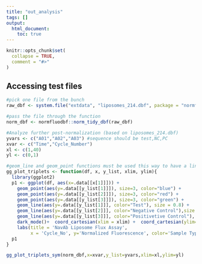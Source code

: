 ```yaml
---
title: "out_analysis"
tags: []
output:
  html_document:
    toc: true
---
```


```r
knitr::opts_chunk$set(
  collapse = TRUE,
  comment = "#>"
)
```

## Accessing test files 
```r
#pick one file from the bunch
raw_dbf <- system.file("extdata", "liposomes_214.dbf", package = "normfluodbf", mustWork = TRUE)

#pass the file through the function
norm_dbf <- normfluodbf::norm_tidy_dbf(raw_dbf)

#Analyze further post-normalization (based on liposomes_214.dbf)
yvars <- c("A01","A02","A03") #sequence should be test,NC,PC
xvar <- c("Time","Cycle_Number")
xl <- c(1,40)
yl <- c(0,1)

#geom_line and geom_point functions must be used this way to have a line with dot plots.
gg_plot_triplets <- function(df, x, y_list, xlim, ylim){
  library(ggplot2)
  p1 <- ggplot(df, aes(x=.data[[x[1]]])) +
    geom_point(aes(y=.data[[y_list[1]]]), size=3, color="blue") +
    geom_point(aes(y=.data[[y_list[2]]]), size=3, color="red") +
    geom_point(aes(y=.data[[y_list[3]]]), size=3, color="green") +
    geom_line(aes(y=.data[[y_list[1]]], color="Test"), size = 0.8) +
    geom_line(aes(y=.data[[y_list[2]]], color="Negative Control"),size = 0.8) +
    geom_line(aes(y=.data[[y_list[3]]], color="Positivetive Control"), size = 0.8) +
    dark_mode()+  coord_cartesian(xlim = xlim) +  coord_cartesian(ylim=ylim) +
    labs(title = 'NavAb Liposome Flux Assay',
         x = 'Cycle_No', y='Normalized Fluorescence', color='Sample Type')
  p1
}

gg_plot_triplets_sym(norm_dbf,x=xvar,y_list=yvars,xlim=xl,ylim=yl)
```
